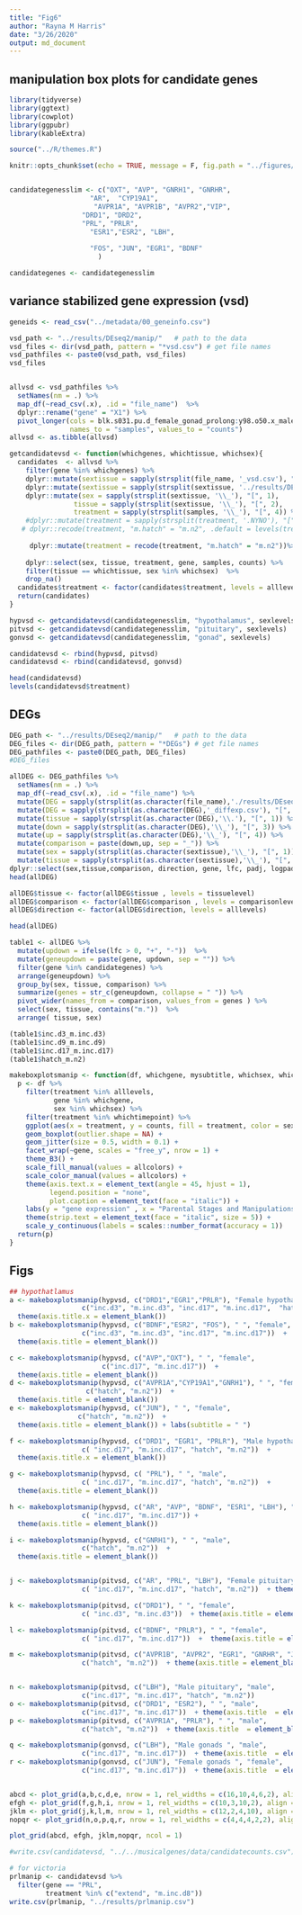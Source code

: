 ```yaml
---
title: "Fig6"
author: "Rayna M Harris"
date: "3/26/2020"
output: md_document
---
```


## manipulation box plots for candidate genes

```r
library(tidyverse)
library(ggtext)
library(cowplot)
library(ggpubr)
library(kableExtra)

source("../R/themes.R")

knitr::opts_chunk$set(echo = TRUE, message = F, fig.path = "../figures/")


candidategenesslim <- c("OXT", "AVP", "GNRH1", "GNRHR", 
                    "AR",  "CYP19A1", 
                     "AVPR1A", "AVPR1B", "AVPR2","VIP",
                  "DRD1", "DRD2", 
                  "PRL", "PRLR",  
                    "ESR1","ESR2", "LBH",  
                   
                    "FOS", "JUN", "EGR1", "BDNF"
                      ) 

candidategenes <- candidategenesslim


```

## variance stabilized gene expression  (vsd)

```r
geneids <- read_csv("../metadata/00_geneinfo.csv")

vsd_path <- "../results/DEseq2/manip/"   # path to the data
vsd_files <- dir(vsd_path, pattern = "*vsd.csv") # get file names
vsd_pathfiles <- paste0(vsd_path, vsd_files)
vsd_files


allvsd <- vsd_pathfiles %>%
  setNames(nm = .) %>% 
  map_df(~read_csv(.x), .id = "file_name")  %>% 
  dplyr::rename("gene" = "X1") %>% 
  pivot_longer(cols = blk.s031.pu.d_female_gonad_prolong:y98.o50.x_male_pituitary_inc.d3, 
               names_to = "samples", values_to = "counts") 
allvsd <- as.tibble(allvsd)

getcandidatevsd <- function(whichgenes, whichtissue, whichsex){
  candidates  <- allvsd %>%
    filter(gene %in% whichgenes) %>%
    dplyr::mutate(sextissue = sapply(strsplit(file_name, '_vsd.csv'), "[", 1)) %>%
    dplyr::mutate(sextissue = sapply(strsplit(sextissue, '../results/DEseq2/manip/'), "[", 2)) %>%
    dplyr::mutate(sex = sapply(strsplit(sextissue, '\\_'), "[", 1),
                tissue = sapply(strsplit(sextissue, '\\_'), "[", 2),
                treatment = sapply(strsplit(samples, '\\_'), "[", 4)) %>%
    #dplyr::mutate(treatment = sapply(strsplit(treatment, '.NYNO'), "[", 1))# %>%
   # dplyr::recode(treatment, "m.hatch" = "m.n2", .default = levels(treatment)) 
    
     dplyr::mutate(treatment = recode(treatment, "m.hatch" = "m.n2"))%>%
    
    dplyr::select(sex, tissue, treatment, gene, samples, counts) %>%
    filter(tissue == whichtissue, sex %in% whichsex)  %>%
    drop_na()
  candidates$treatment <- factor(candidates$treatment, levels = alllevels)
  return(candidates)
}

hypvsd <- getcandidatevsd(candidategenesslim, "hypothalamus", sexlevels)
pitvsd <- getcandidatevsd(candidategenesslim, "pituitary", sexlevels)
gonvsd <- getcandidatevsd(candidategenesslim, "gonad", sexlevels)

candidatevsd <- rbind(hypvsd, pitvsd)
candidatevsd <- rbind(candidatevsd, gonvsd)

head(candidatevsd)
levels(candidatevsd$treatment)
```


## DEGs

```r
DEG_path <- "../results/DEseq2/manip/"   # path to the data
DEG_files <- dir(DEG_path, pattern = "*DEGs") # get file names
DEG_pathfiles <- paste0(DEG_path, DEG_files)
#DEG_files

allDEG <- DEG_pathfiles %>%
  setNames(nm = .) %>% 
  map_df(~read_csv(.x), .id = "file_name") %>% 
  mutate(DEG = sapply(strsplit(as.character(file_name),'./results/DEseq2/manip/'), "[", 2))  %>% 
  mutate(DEG = sapply(strsplit(as.character(DEG),'_diffexp.csv'), "[", 1))  %>% 
  mutate(tissue = sapply(strsplit(as.character(DEG),'\\.'), "[", 1)) %>%
  mutate(down = sapply(strsplit(as.character(DEG),'\\_'), "[", 3)) %>%
  mutate(up = sapply(strsplit(as.character(DEG),'\\_'), "[", 4)) %>%
  mutate(comparison = paste(down,up, sep = "_")) %>%
  mutate(sex = sapply(strsplit(as.character(sextissue),'\\_'), "[", 1)) %>%
  mutate(tissue = sapply(strsplit(as.character(sextissue),'\\_'), "[", 2)) %>%
dplyr::select(sex,tissue,comparison, direction, gene, lfc, padj, logpadj) 
head(allDEG)

allDEG$tissue <- factor(allDEG$tissue , levels = tissuelevel)
allDEG$comparison <- factor(allDEG$comparison , levels = comparisonlevels)
allDEG$direction <- factor(allDEG$direction, levels = alllevels)

head(allDEG)

table1 <- allDEG %>%
  mutate(updown = ifelse(lfc > 0, "+", "-"))  %>%
  mutate(geneupdown = paste(gene, updown, sep = "")) %>%
  filter(gene %in% candidategenes) %>%
  arrange(geneupdown) %>%
  group_by(sex, tissue, comparison) %>%
  summarize(genes = str_c(geneupdown, collapse = " ")) %>%
  pivot_wider(names_from = comparison, values_from = genes ) %>%
  select(sex, tissue, contains("m."))  %>%
  arrange( tissue, sex)

(table1$inc.d3_m.inc.d3)
(table1$inc.d9_m.inc.d9)
(table1$inc.d17_m.inc.d17)
(table1$hatch_m.n2)
```



```r
makeboxplotsmanip <- function(df, whichgene, mysubtitle, whichsex, whichtimepoint){
  p <- df %>%
    filter(treatment %in% alllevels,
           gene %in% whichgene,
           sex %in% whichsex) %>%
    filter(treatment %in% whichtimepoint) %>%
    ggplot(aes(x = treatment, y = counts, fill = treatment, color = sex)) +
    geom_boxplot(outlier.shape = NA) + 
    geom_jitter(size = 0.5, width = 0.1) +
    facet_wrap(~gene, scales = "free_y", nrow = 1) +
    theme_B3() +
    scale_fill_manual(values = allcolors) +
    scale_color_manual(values = allcolors) +
    theme(axis.text.x = element_text(angle = 45, hjust = 1),
          legend.position = "none",
          plot.caption = element_text(face = "italic")) +
    labs(y = "gene expression" , x = "Parental Stages and Manipulations", subtitle = mysubtitle) +
    theme(strip.text = element_text(face = "italic", size = 5)) + 
    scale_y_continuous(labels = scales::number_format(accuracy = 1))
  return(p)
}
```


## Figs 

```r

## hypothatlamus
a <- makeboxplotsmanip(hypvsd, c("DRD1","EGR1","PRLR"), "Female hypothalamus", "female",
                  c("inc.d3", "m.inc.d3", "inc.d17", "m.inc.d17",  "hatch", "m.n2"))  +
  theme(axis.title.x = element_blank())
b <- makeboxplotsmanip(hypvsd, c("BDNF","ESR2", "FOS"), " ", "female",
                  c("inc.d3", "m.inc.d3", "inc.d17", "m.inc.d17"))  +
  theme(axis.title = element_blank())

c <- makeboxplotsmanip(hypvsd, c("AVP","OXT"), " ", "female", 
                       c("inc.d17", "m.inc.d17"))  +
  theme(axis.title = element_blank())
d <- makeboxplotsmanip(hypvsd, c("AVPR1A","CYP19A1","GNRH1"), " ", "female",
                   c("hatch", "m.n2"))  +
  theme(axis.title = element_blank())
e <- makeboxplotsmanip(hypvsd, c("JUN"), " ", "female", 
                 c("hatch", "m.n2"))  +
  theme(axis.title = element_blank()) + labs(subtitle = " ")

f <- makeboxplotsmanip(hypvsd, c("DRD1", "EGR1", "PRLR"), "Male hypothalamus", "male",
                  c( "inc.d17", "m.inc.d17", "hatch", "m.n2"))  +
  theme(axis.title.x = element_blank())

g <- makeboxplotsmanip(hypvsd, c( "PRL"), " ", "male",
                  c( "inc.d17", "m.inc.d17", "hatch", "m.n2"))  +
  theme(axis.title = element_blank())

h <- makeboxplotsmanip(hypvsd, c("AR", "AVP", "BDNF", "ESR1", "LBH"), " ", "male",
                  c( "inc.d17", "m.inc.d17")) +
  theme(axis.title = element_blank()) 

i <- makeboxplotsmanip(hypvsd, c("GNRH1"), " ", "male",
                  c("hatch", "m.n2"))  +
  theme(axis.title = element_blank()) 


j <- makeboxplotsmanip(pitvsd, c("AR", "PRL", "LBH"), "Female pituitary", "female",
                  c( "inc.d17", "m.inc.d17", "hatch", "m.n2"))  + theme(axis.title.x = element_blank())

k <- makeboxplotsmanip(pitvsd, c("DRD1"), " ", "female",
                  c( "inc.d3", "m.inc.d3"))  + theme(axis.title = element_blank())

l <- makeboxplotsmanip(pitvsd, c("BDNF", "PRLR"), " ", "female",
                  c( "inc.d17", "m.inc.d17"))  +  theme(axis.title = element_blank())

m <- makeboxplotsmanip(pitvsd, c("AVPR1B", "AVPR2", "EGR1", "GNRHR", "JUN"), " ", "female",
                  c("hatch", "m.n2"))  + theme(axis.title = element_blank())


n <- makeboxplotsmanip(pitvsd, c("LBH"), "Male pituitary", "male",
                  c("inc.d17", "m.inc.d17", "hatch", "m.n2"))  
o <- makeboxplotsmanip(pitvsd, c("DRD1", "ESR2"), " ", "male",
                  c("inc.d17", "m.inc.d17"))  + theme(axis.title  = element_blank())
p <- makeboxplotsmanip(pitvsd, c("AVPR1A", "PRLR"), " ", "male",
                  c("hatch", "m.n2"))  + theme(axis.title  = element_blank())

q <- makeboxplotsmanip(gonvsd, c("LBH"), "Male gonads ", "male",
                  c("inc.d17", "m.inc.d17"))  + theme(axis.title  = element_blank())
r <- makeboxplotsmanip(gonvsd, c("JUN"), "Female gonads ", "female",
                  c("inc.d17", "m.inc.d17"))  + theme(axis.title  = element_blank())


abcd <- plot_grid(a,b,c,d,e, nrow = 1, rel_widths = c(16,10,4,6,2), align = "h", labels = c("a", "b", "c", "d"), label_size = 8)
efgh <- plot_grid(f,g,h,i, nrow = 1, rel_widths = c(10,3,10,2), align = "h", labels = c("e", " ", "f", "g"), label_size = 8)
jklm <- plot_grid(j,k,l,m, nrow = 1, rel_widths = c(12,2,4,10), align = "h",  labels = c("h", "i", "j", "k"), label_size = 8)
nopqr <- plot_grid(n,o,p,q,r, nrow = 1, rel_widths = c(4,4,4,2,2), align = "h",  labels = c("l", "m", "n", "o", "p"), label_size = 8)

plot_grid(abcd, efgh, jklm,nopqr, ncol = 1)
```


```r
#write.csv(candidatevsd, "../../musicalgenes/data/candidatecounts.csv")

# for victoria
prlmanip <- candidatevsd %>%
  filter(gene == "PRL", 
         treatment %in% c("extend", "m.inc.d8"))
write.csv(prlmanip, "../results/prlmanip.csv")
```